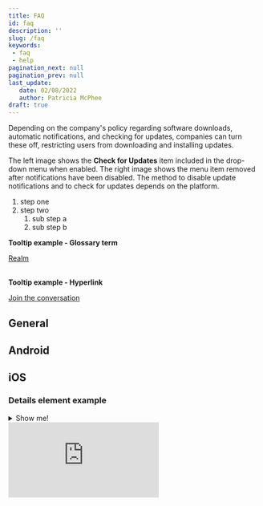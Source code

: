 ```yaml
---
title: FAQ
id: faq
description: ''
slug: /faq 
keywords: 
 - faq
 - help
pagination_next: null
pagination_prev: null
last_update: 
   date: 02/08/2022
   author: Patricia McPhee
draft: true
---
```



<!-- Secure Workforce community link -->
[1]: https://support.beyondidentity.com/hc/en-us/community/topics "Beyond Identity Secure Workforce community where you can ask questions or join an existing conversation."

Depending on the company's policy regarding software downloads, automatic notifications, and checking for updates, companies can turn these off, restricting users from downloading and installing updates. 

The left image shows the **Check for Updates** item included in the drop-down menu when enabled. The right image shows the menu item removed after notifications have been disabled. The method to disable update notifications and to check for updates depends on the platform.

1. step one
2. step two
   1. sub step a
   2. sub step b


**Tooltip example - Glossary term**   

<a href="#" data-tooltip="A realm is a unique administrative domain within a tenant. Each realm contains a unique set of Directory, Policy, Event, Application, and Branding objects.">Realm</a> 
<br />
<br />


**Tooltip example - Hyperlink**

[Join the conversation][1]

## General

## Android

## iOS




### Details element example

<details>
  <summary class="demo">Show me!</summary>
  <div class="showme"><iframe src="https://supademo.com/embed/Ww9-SJ86gS5g7op1hUQSO" frameborder="0" webkitallowfullscreen="true" mozallowfullscreen="true" allowfullscreen  class="showme"></iframe></div>
</details>


<div class="showme"><iframe src="https://supademo.com/embed/Ww9-SJ86gS5g7op1hUQSO" frameborder="0" webkitallowfullscreen="true" mozallowfullscreen="true" allowfullscreen  class="showme"></iframe></div>